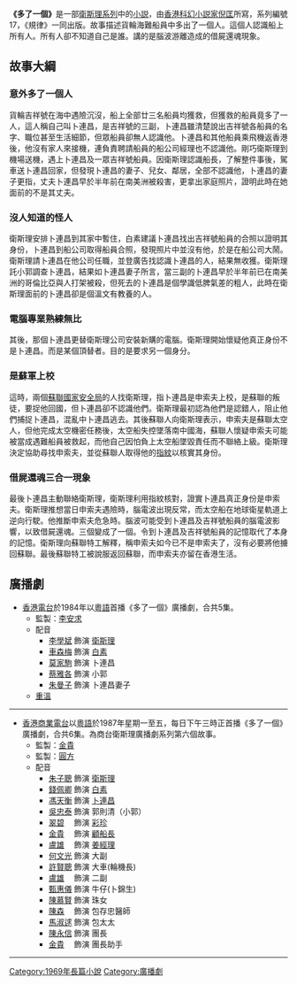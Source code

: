 '''《多了一個》'''是一部[[衛斯理系列|衛斯理系列]]中的[[小説|小説]]，由[[香港|香港]][[科幻小説家|科幻小説家]][[倪匡|倪匡]]所寫，系列編號17，《規律》一同出版。故事描述貨輪海難船員中多出了一個人。這個人認識船上所有人。所有人卻不知道自己是誰。講的是腦波游離造成的借屍還魂現象。

==故事大綱==
===意外多了一個人===
貨輪吉祥號在海中遇險沉沒，船上全部廿三名船員均獲救，但獲救的船員竟多了一人，這人稱自己叫卜連昌，是吉祥號的三副，卜連昌雖清楚說出吉祥號各船員的名字、職位甚至生活細節，但眾船員卻無人認識他。卜連昌和其他船員乘飛機返香港後，他沒有家人來接機，連負責聘請船員的船公司經理也不認識他。剛巧衛斯理到機場送機，遇上卜連昌及一眾吉祥號船員。因衛斯理認識船長，了解整件事後，駕車送卜連昌回家，但發現卜連昌的妻子、兒女、鄰居，全部不認識他，卜連昌的妻子更指，丈夫卜連昌早於半年前在南美洲被殺害，更拿出家庭照片，證明此時在她面前的不是其丈夫。
===沒人知道的怪人===
衛斯理安排卜連昌到其家中暫住，白素建議卜連昌找出吉祥號船員的合照以證明其身份，卜連昌到船公司取得船員合照，發現照片中並沒有他，於是在船公司大鬧。衛斯理請卜連昌在他公司任職，並登廣告找認識卜連昌的人，結果無收獲。衛斯理託小郭調查卜連昌，結果如卜連昌妻子所言，當三副的卜連昌早於半年前已在南美洲的哥倫比亞與人打架被殺，但死去的卜連昌是個學識低脾氣差的粗人，此時在衛斯理面前的卜連昌卻是個溫文有教養的人。
===電腦專業熟練無比===
其後，那個卜連昌更替衛斯理公司安裝新購的電腦。衛斯理開始懷疑他真正身份不是卜連昌。而是某個頂替者。目的是要求另一個身分。

===是蘇軍上校===
這時，兩個[[蘇聯|蘇聯]][[國家安全局|國家安全局]]的人找衛斯理，指卜連昌是申索夫上校，是蘇聯的叛徒，要捉他回國，但卜連昌卻不認識他們。衛斯理最初認為他們是認錯人，阻止他們捕捉卜連昌，混亂中卜連昌逃去。其後蘇聯人向衛斯理表示，申索夫是蘇聯太空人，但他完成太空機密任務後，太空船失控墜落南中國海，蘇聯人懷疑申索夫可能被當成遇難船員被救起，而他自己因怕負上太空船墜毀責任而不聯絡上級。衛斯理決定協助尋找申索夫，並從蘇聯人取得他的[[指紋|指紋]]以核實其身份。
===借屍還魂三合一現象===
最後卜連昌主動聯絡衛斯理，衛斯理利用指紋核對，證實卜連昌真正身份是申索夫。衛斯理推想當日申索夫遇險時，腦電波出現反常，而太空船在地球衛星軌道上逆向行駛。他推斷申索夫危急時。腦波可能受到卜連昌及吉祥號船員的腦電波影響，以致借屍還魂。三個變成了一個。令到卜連昌及吉祥號船員的記憶取代了本身的記憶。衛斯理向蘇聯特工解釋，稱申索夫如今已不是申索夫了，沒有必要將他擄回蘇聯。最後蘇聯特工被說服返回蘇聯，而申索夫亦留在香港生活。

== 廣播劇 ==
*[[香港電台|香港電台]]於1984年以[[粵語|粵語]]首播《多了一個》廣播劇，合共5集。
**監製：[[李安求|李安求]]
**配音
***[[李學斌|李學斌]] 飾演 [[衛斯理|衛斯理]] 
***[[車森梅|車森梅]] 飾演 [[白素|白素]]
***[[莫家駒|莫家駒]] 飾演 卜連昌
***[[蔡雅各|蔡雅各]] 飾演 小郭
***[[朱曼子|朱曼子]] 飾演 卜連昌妻子
**[http://www.rthk.org.hk/classicschannel/wesley_extra.htm 重溫]{{Wayback|url=http://www.rthk.org.hk/classicschannel/wesley_extra.htm |date=20080508203319 }}


----
*[[香港|香港]][[商業電台|商業電台]]以[[粵語|粵語]]於1987年星期一至五，每日下午三時正首播《多了一個》廣播劇，合共6集。為商台衛斯理廣播劇系列第六個故事。
**監製：[[金貴|金貴]]
**監製：[[圓方|圓方]]
**配音
***[[朱子聰|朱子聰]] 飾演 [[衛斯理|衛斯理]] 
***[[錢佩卿|錢佩卿]] 飾演 [[白素|白素]]
***[[馮永和|馮天衡]] 飾演 [[卜連昌|卜連昌]]
***[[吳忠泰|吳忠泰]] 飾演 郭則清（小郭）
***[[翠碧|翠碧]]　 飾演 [[彩珍|彩珍]]
***[[金貴|金貴]]　 飾演 [[顧船長|顧船長]]
***[[盧雄|盧雄]]　 飾演 [[姜經理|姜經理]]
***[[何文光|何文光]] 飾演 大副
***[[許賢聰|許賢聰]] 飾演 大車(輪機長)
***[[盧雄|盧雄]]　 飾演 二副
***[[甄惠儀|甄惠儀]] 飾演 牛仔(卜錦生)
***[[陳慕賢|陳慕賢]] 飾演 珠女
***[[陳森|陳森]]　 飾演 包存忠醫師
***[[馬淑逑|馬淑逑]] 飾演 包太太
***[[陳永信|陳永信]] 飾演 團長
***[[金貴|金貴]]　 飾演 團長助手


----
{{s-start}}
{{s-bef | before=016 [[不死藥|不死藥]]}}
{{s-ttl | title=衛斯理系列（按編號） | years=017 [[規律_(小說)|規律]]、'''多了一個'''}}
{{s-aft | after=018 [[支離人|支離人]]}}
{{s-bef | before=[[影子_(小說)|影子]]}}
{{s-ttl | title=衛斯理系列（按連載時序） | years=1969年12月5日至1970年1月4日 }}
{{s-aft | after=[[仙境|仙境]]}}
{{end box}}
{{衛斯理系列}}

[[Category:1969年長篇小說|Category:1969年長篇小說]]
[[Category:廣播劇|Category:廣播劇]]
